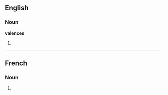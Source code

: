 ==English==
===Noun===
'''valences'''
#{{plural of|valence}}

----
==French==

===Noun===
{{infl|fr|plural}} {{f|p}}

# {{plural of|valence|lang=French}}


{{rfc-auto}}